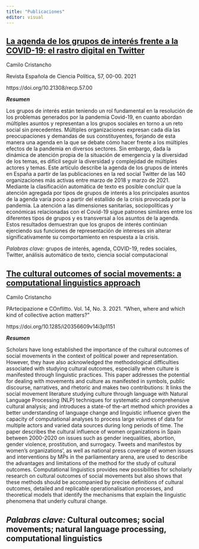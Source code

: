 ```yaml
---
title: "Publicaciones"
editor: visual
---
```


## [La agenda de los grupos de interés frente a la COVID-19: el rastro digital en Twitter](https://recyt.fecyt.es/index.php/recp/article/view/90044)

Camilo Cristancho

Revista Española de Ciencia Política, 57, 00-00. 2021

https://doi.org/10.21308/recp.57.00

***Resumen***

Los grupos de interés están teniendo un rol fundamental en la resolución de los problemas generados por la pandemia Covid-19, en cuanto abordan múltiples asuntos y representan a los grupos sociales en torno a un reto social sin precedentes. Múltiples organizaciones expresan cada día las preocupaciones y demandas de sus constituyentes, forjando de esta manera una agenda en la que se debate cómo hacer frente a los múltiples efectos de la pandemia en diversos sectores. Sin embargo, dada la dinámica de atención propia de la situación de emergencia y la diversidad de los temas, es difícil seguir la diversidad y complejidad de múltiples actores y temas. Este artículo describe la agenda de los grupos de interés en España a partir de las publicaciones en la red social Twitter de las 140 organizaciones más activas entre marzo de 2018 y marzo de 2021. Mediante la clasificación automática de texto es posible concluir que la atención agregada por tipos de grupos de interés a los principales asuntos de la agenda varía poco a partir del estallido de la crisis provocada por la pandemia. La atención a las dimensiones sanitarias, sociopolíticas y económicas relacionadas con el Covid-19 sigue patrones similares entre los diferentes tipos de grupos y es transversal a los asuntos de la agenda. Estos resultados demuestran que los grupos de interés continúan ejerciendo sus funciones de representación de intereses sin alterar significativamente su comportamiento en respuesta a la crisis.

*Palabras clave:* grupos de interés, agenda, COVID-19, redes sociales, Twitter, análisis automático de texto, ciencia social computacional


## [The cultural outcomes of social movements: a computational linguistics approach](http://siba-ese.unisalento.it/index.php/paco/article/view/24487)

Camilo Cristancho

PArtecipazione e COnflitto. Vol. 14, No. 3. 2021. "When, where and which kind of collective action matters?"

https://doi.org/10.1285/i20356609v14i3p1151

***Resumen***

Scholars have long established the importance of the cultural outcomes of social movements in the context of political power and representation. However, they have also acknowledged the methodological difficulties associated with studying cultural outcomes, especially when culture is manifested through linguistic practices. This paper addresses the potential for dealing with movements and culture as manifested in symbols, public discourse, narratives, and rhetoric and makes two contributions: It links the social movement literature studying culture through language with Natural Language Processing (NLP) techniques for systematic and comprehensive cultural analysis; and introduces a state-of the-art method which provides a better understanding of language change and linguistic influence given the capacity of computational analyses to process large volumes of data for multiple actors and varied data sources during long periods of time. The paper describes the cultural influence of women organizations in Spain between 2000-2020 on issues such as gender inequalities, abortion, gender violence, prostitution, and surrogacy. Tweets and manifestos by women’s organizations’, as well as national press coverage of women issues and interventions by MPs in the parliamentary arena, are used to describe the advantages and limitations of the method for the study of cultural outcomes. Computational linguistics provides new possibilities for scholarly research on cultural outcomes of social movements but also shows that these methods should be accompanied by precise definitions of cultural outcomes, detailed and replicable operationalisation processes, and theoretical models that identify the mechanisms that explain the linguistic phenomena that underly cultural change.

*Palabras clave:* Cultural outcomes; social movements; natural language processing, computational linguistics
---
